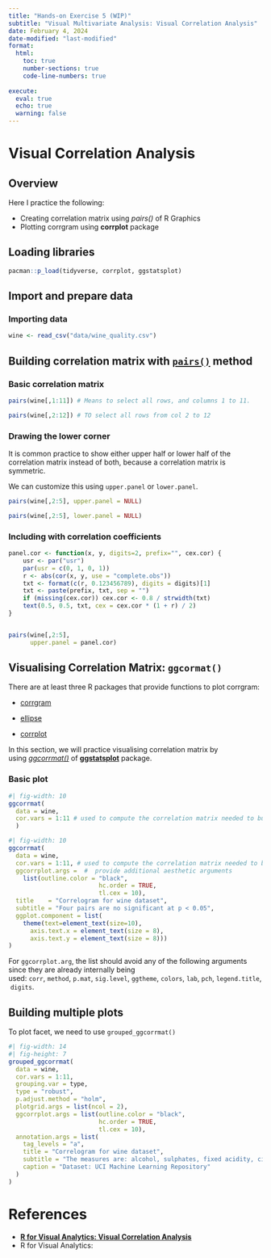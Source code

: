 ```yaml
---
title: "Hands-on Exercise 5 (WIP)"
subtitle: "Visual Multivariate Analysis: Visual Correlation Analysis"
date: February 4, 2024
date-modified: "last-modified"
format:
  html:
    toc: true
    number-sections: true
    code-line-numbers: true
    
execute: 
  eval: true
  echo: true
  warning: false  
---
```


# Visual Correlation Analysis

## Overview

Here I practice the following:

-   Creating correlation matrix using *pairs()* of R Graphics
-   Plotting corrgram using **corrplot** package

## Loading libraries

```r
pacman::p_load(tidyverse, corrplot, ggstatsplot)
```

## Import and prepare data

### Importing data

```r
wine <- read_csv("data/wine_quality.csv")
```

## Building correlation matrix with [`pairs()`](https://stat.ethz.ch/R-manual/R-devel/library/graphics/html/pairs.html) method

### Basic correlation matrix

```r
pairs(wine[,1:11]) # Means to select all rows, and columns 1 to 11. 
```

```r
pairs(wine[,2:12]) # TO select all rows from col 2 to 12
```

### Drawing the lower corner

It is common practice to show either upper half or lower half of the correlation matrix instead of both, because a correlation matrix is symmetric.

We can customize this using `upper.panel` or `lower.panel`.

```r
pairs(wine[,2:5], upper.panel = NULL)
```

```r
pairs(wine[,2:5], lower.panel = NULL)
```

### Including with correlation coefficients

```r

panel.cor <- function(x, y, digits=2, prefix="", cex.cor) {
    usr <- par("usr")
    par(usr = c(0, 1, 0, 1))
    r <- abs(cor(x, y, use = "complete.obs"))
    txt <- format(c(r, 0.123456789), digits = digits)[1]
    txt <- paste(prefix, txt, sep = "")
    if (missing(cex.cor)) cex.cor <- 0.8 / strwidth(txt)
    text(0.5, 0.5, txt, cex = cex.cor * (1 + r) / 2)
}


pairs(wine[,2:5], 
      upper.panel = panel.cor)
```

## Visualising Correlation Matrix: `ggcormat()`

There are at least three R packages that provide functions to plot corrgram:

-   [corrgram](https://cran.r-project.org/web/packages/corrgram/)

-   [ellipse](https://cran.r-project.org/web/packages/ellipse/)

-   [corrplot](https://cran.r-project.org/web/packages/corrplot/)

In this section, we will practice visualising correlation matrix by using [*ggcorrmat()*](https://indrajeetpatil.github.io/ggstatsplot/reference/ggcorrmat.html) of [**ggstatsplot**](https://indrajeetpatil.github.io/ggstatsplot/) package.

### Basic plot

```r
#| fig-width: 10
ggcorrmat(
  data = wine, 
  cor.vars = 1:11 # used to compute the correlation matrix needed to build the corrgram
  )
```

```r
#| fig-width: 10
ggcorrmat(
  data = wine, 
  cor.vars = 1:11, # used to compute the correlation matrix needed to build the corrgram
  ggcorrplot.args =  #  provide additional aesthetic arguments
    list(outline.color = "black", 
                         hc.order = TRUE,
                         tl.cex = 10),
  title    = "Correlogram for wine dataset",
  subtitle = "Four pairs are no significant at p < 0.05",
  ggplot.component = list(
    theme(text=element_text(size=10),
      axis.text.x = element_text(size = 8),
      axis.text.y = element_text(size = 8)))
)

```

::: callout-note
For ` ggcorrplot.arg`, the list should avoid any of the following arguments since they are already internally being used: `corr`, `method`, `p.mat`, `sig.level`, `ggtheme`, `colors`, `lab`, `pch`, `legend.title`, `digits`.
:::

## Building multiple plots

To plot facet, we need to use `grouped_ggcorrmat()`

```r
#| fig-width: 14
#| fig-height: 7
grouped_ggcorrmat(
  data = wine,
  cor.vars = 1:11,
  grouping.var = type,
  type = "robust",
  p.adjust.method = "holm",
  plotgrid.args = list(ncol = 2),
  ggcorrplot.args = list(outline.color = "black", 
                         hc.order = TRUE,
                         tl.cex = 10),
  annotation.args = list(
    tag_levels = "a",
    title = "Correlogram for wine dataset",
    subtitle = "The measures are: alcohol, sulphates, fixed acidity, citric acid, chlorides, residual sugar, density, free sulfur dioxide and volatile acidity",
    caption = "Dataset: UCI Machine Learning Repository"
  )
)
```


# References

-   [**R for Visual Analytics: Visual Correlation Analysis**](https://r4va.netlify.app/chap06)
-   R for Visual Analytics:
